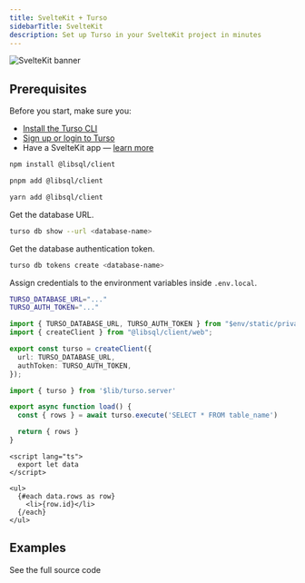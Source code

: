 ```yaml
---
title: SvelteKit + Turso
sidebarTitle: SvelteKit
description: Set up Turso in your SvelteKit project in minutes
---
```


![SvelteKit banner](/images/guides/svelte-banner.png)

## Prerequisites

Before you start, make sure you:

- [Install the Turso CLI](/cli/installation)
- [Sign up or login to Turso](/cli/authentication#signup)
- Have a SvelteKit app &mdash; [learn more](https://kit.svelte.dev/docs/creating-a-project)

<Steps>

<Step title="Install the libSQL SDK">

<CodeGroup>

```bash npm
npm install @libsql/client
```

```bash pnpm
pnpm add @libsql/client
```

```bash yarn
yarn add @libsql/client
```

</CodeGroup>

</Step>

<Step title="Configure database credentials">

Get the database URL.

```bash
turso db show --url <database-name>
```

Get the database authentication token.

```bash
turso db tokens create <database-name>
```

Assign credentials to the environment variables inside `.env.local`.

```bash
TURSO_DATABASE_URL="..."
TURSO_AUTH_TOKEN="..."
```

</Step>

<Step title="Configure LibSQL Client.">

```ts src/lib/turso.server.ts
import { TURSO_DATABASE_URL, TURSO_AUTH_TOKEN } from "$env/static/private";
import { createClient } from "@libsql/client/web";

export const turso = createClient({
  url: TURSO_DATABASE_URL,
  authToken: TURSO_AUTH_TOKEN,
});
```

</Step>

<Step title="Execute SQL">

<CodeGroup>

```ts src/routes/+page.server.ts
import { turso } from '$lib/turso.server'

export async function load() {
  const { rows } = await turso.execute('SELECT * FROM table_name')

  return { rows }
}
```

```svelte src/routes/+page.svelte
<script lang="ts">
  export let data
</script>

<ul>
  {#each data.rows as row}
    <li>{row.id}</li>
  {/each}
</ul>
```

</CodeGroup>

</Step>

</Steps>

## Examples

<CardGroup cols={2}>
  <Card
    title="Blog"
    icon="github"
    href="https://github.com/tursodatabase/examples/tree/master/app-at-the-polls"
  >
    See the full source code
  </Card>
</CardGroup>
